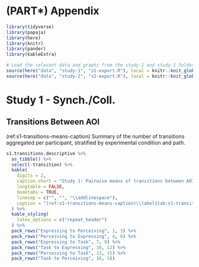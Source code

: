 # (PART\*) Appendix {-} 

```r
library(tidyverse)
library(papaja)
library(here)
library(knitr)
library(pander)
library(kableExtra)

# Load the relevant data and graphs from the study-1 and study-2 folders
source(here("data", "study-1", "s1-export.R"), local = knitr::knit_global(), encoding = "UTF-8")
source(here("data", "study-2", "s2-export.R"), local = knitr::knit_global(), encoding = "UTF-8")
```

# Study 1 - Synch./Coll.

## Transitions Between AOI
(ref:s1-transitions-means-caption) Summary of the number of transitions aggregated per participant, stratified by experimental condition and path.
```r
s1.transitions.descriptive %>%
  as_tibble() %>%
  select(-transition) %>%
  kable(
    digits = 2,
    caption.short = "Study 1: Pairwise means of transitions between AOI",
    longtable = FALSE,
    booktabs = TRUE,
    linesep = c("", "", "\\addlinespace"),
    caption = "(ref:s1-transitions-means-caption)\\label{tab:s1-transitions-means-table}",
  ) %>%
  kable_styling(
    latex_options = c("repeat_header")
  ) %>%
  pack_rows("Expressing to Perceiving", 1, 3) %>%
  pack_rows("Perceiving to Expressing", 4, 6) %>%
  pack_rows("Expressing to Task", 7, 9) %>%
  pack_rows("Task to Expressing", 10, 12) %>%
  pack_rows("Perceiving to Task", 13, 15) %>%
  pack_rows("Task to Perceiving", 16, 18)
```

